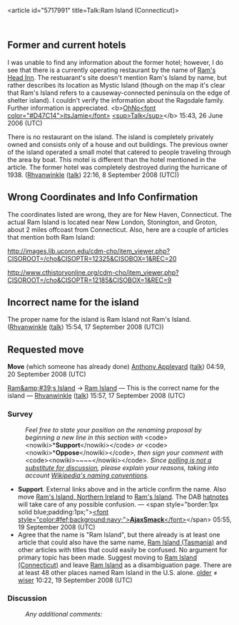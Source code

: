 <article id="5717991" title=Talk:Ram Island (Connecticut)>
	<talkpage id="5717991" title="Talk:Ram Island (Connecticut)">
{{Talk header}}
{{WikiProject Connecticut|class=stub|importance=low}}
{{WikiProject Geography|class=stub|importance=low}}
{{Image requested|in=Connecticut}}

==Former and current hotels==
I was unable to find any information about the former hotel; however, I do see that there is a currently operating restaurant by the name of [http://www.shelterislandinns.com/ramshead/ Ram's Head Inn].  The restuarant's site doesn't mention Ram's Island by name, but rather describes its location as Mystic Island (though on the map it's clear that Ram's Island refers to a causeway-connected peninsula on the edge of shelter island). I couldn't verify the information about the Ragsdale family. Further information is appreciated. &lt;b&gt;[[User:Ohnoitsjamie|OhNo&lt;font color=&quot;#D47C14&quot;&gt;itsJamie&lt;/font&gt;]] [[User talk:Ohnoitsjamie|&lt;sup&gt;Talk&lt;/sup&gt;]]&lt;/b&gt; 15:43, 26 June 2006 (UTC)

There is no restaurant on the island. The island is completely privately owned and consists only of a house and out buildings. The previous owner of the island operated a small motel that catered to people traveling through the area by boat. This motel is different than the hotel mentioned in the article. The former hotel was completely destroyed during the hurricane of 1938. ([[User:Rhvanwinkle|Rhvanwinkle]] ([[User talk:Rhvanwinkle|talk]]) 22:16, 8 September 2008 (UTC))

== Wrong Coordinates and Info Confirmation ==

The coordinates listed are wrong, they are for New Haven, Connecticut. The actual Ram Island is located near New London, Stonington, and Groton, about 2 miles offcoast from Connecticut.
Also, here are a couple of articles that mention both Ram Island:

http://images.lib.uconn.edu/cdm-cho/item_viewer.php?CISOROOT=/cho&amp;CISOPTR=12325&amp;CISOBOX=1&amp;REC=20

http://www.cthistoryonline.org/cdm-cho/item_viewer.php?CISOROOT=/cho&amp;CISOPTR=12185&amp;CISOBOX=1&amp;REC=9


== Incorrect name for the island ==

The proper name for the island is Ram Island not Ram's Island. ([[User:Rhvanwinkle|Rhvanwinkle]] ([[User talk:Rhvanwinkle|talk]]) 15:54, 17 September 2008 (UTC))

==Requested move==
{{polltop}} '''Move''' (which someone has already done) [[User:Anthony Appleyard|Anthony Appleyard]] ([[User talk:Anthony Appleyard|talk]]) 04:59, 20 September 2008 (UTC)

[[Ram&amp;#39;s Island]] → [[Ram Island]] — This is the correct name for the island — [[User:Rhvanwinkle|Rhvanwinkle]] ([[User talk:Rhvanwinkle|talk]]) 15:57, 17 September 2008 (UTC)

===Survey===
:''Feel free to state your position on the renaming proposal by beginning a new line in this section with'' &lt;code&gt;&lt;nowiki&gt;*'''Support'''&lt;/nowiki&gt;&lt;/code&gt; ''or'' &lt;code&gt;&lt;nowiki&gt;*'''Oppose'''&lt;/nowiki&gt;&lt;/code&gt;'', then sign your comment with'' &lt;code&gt;&lt;nowiki&gt;~~~~&lt;/nowiki&gt;&lt;/code&gt;''. Since [[Wikipedia:Polling is not a substitute for discussion|polling is not a substitute for discussion]], please explain your reasons, taking into account [[Wikipedia:Naming conventions|Wikipedia's naming conventions]].''

*'''Support'''.  External links above and in the article confirm the name.  Also move [[Ram's Island, Northern Ireland]] to [[Ram's Island]].  The DAB [[WP:HATNOTE|hatnotes]] will take care of any possible confusion. — &lt;span style=&quot;border:1px solid blue;padding:1px;&quot;&gt;[[User talk:AjaxSmack|&lt;font style=&quot;color:#fef;background:navy;&quot;&gt;''' AjaxSmack '''&lt;/font&gt;]]&lt;/span&gt; 05:55, 19 September 2008 (UTC)
* Agree that the name is &quot;Ram Island&quot;, but there already is at least one article that could also have the same name, [[Ram Island (Tasmania)]] and other articles with titles that could easily be confused. No argument for primary topic has been made. Suggest moving to [[Ram Island (Connecticut)]] and leave [[Ram Island]] as a disambiguation page. There are at least 48 other places named Ram Island in the U.S. alone. [[User:Bkonrad|older]] ≠ [[User talk:Bkonrad|wiser]] 10:22, 19 September 2008 (UTC)

===Discussion===
:''Any additional comments:''
{{pollbottom}}
	</talkpage>
</article>